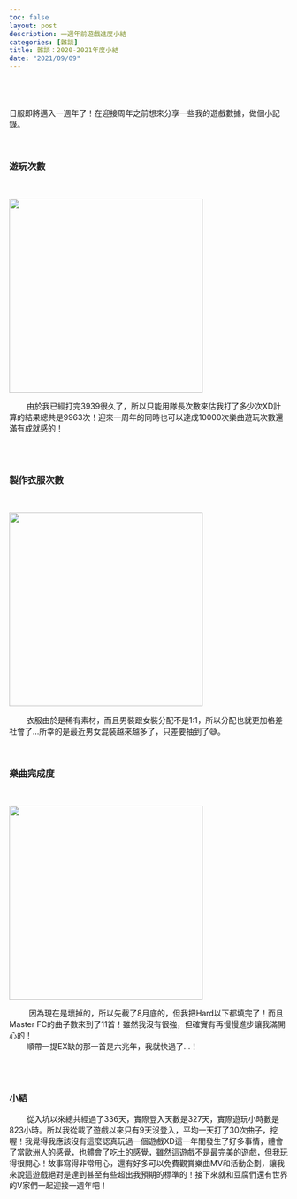 ```yaml
---
toc: false
layout: post
description: 一週年前遊戲進度小結
categories: [雜談]
title: 雜談：2020-2021年度小結
date: "2021/09/09"
---
```


<br><br><br>
日服即將邁入一週年了！在迎接周年之前想來分享一些我的遊戲數據，做個小記錄。

<br>

### 遊玩次數
<br>

<img src="https://lh3.googleusercontent.com/-ykeFPz-r5VM/YTmiNHX-CAI/AAAAAAAAZHQ/fO8Zro_x9EoQGgmbmCwOwlsVJsRU71m0QCLcBGAsYHQ/w320-h235/image.png" width="350" style="display: block;margin-left: auto;margin-left: auto;margin-right: auto;">

&nbsp;&nbsp;&nbsp;&nbsp;&nbsp;&nbsp;&nbsp;&nbsp;由於我已經打完3939很久了，所以只能用隊長次數來估我打了多少次XD計算的結果總共是9963次！迎來一周年的同時也可以達成10000次樂曲遊玩次數還滿有成就感的！


<br><br>

### 製作衣服次數
<br>

<img src="https://lh3.googleusercontent.com/-Py_2DfNnO5s/YTmmMzMCdXI/AAAAAAAAZHY/6hXWeLBGrgEsL9sG152RqQfEJdKgIIqhQCLcBGAsYHQ/image.png" width="350"  style="display: block;margin-left: auto;margin-left: auto;margin-right: auto;">

&nbsp;&nbsp;&nbsp;&nbsp;&nbsp;&nbsp;&nbsp;&nbsp;衣服由於是稀有素材，而且男裝跟女裝分配不是1:1，所以分配也就更加格差社會了...所幸的是最近男女混裝越來越多了，只差要抽到了😅。

<br>

### 樂曲完成度
<br>


<img src="https://lh3.googleusercontent.com/-Fo4VddgDynM/YTmo0bjvNkI/AAAAAAAAZHg/WrIu37wi2REZlxEwXNafMO5Bi_YEo7EjQCLcBGAsYHQ/image.png" width="350"  style="display: block;margin-left: auto;margin-left: auto;margin-right: auto;">


&nbsp;&nbsp;&nbsp;&nbsp;&nbsp;&nbsp;&nbsp;&nbsp; 因為現在是壞掉的，所以先截了8月底的，但我把Hard以下都填完了！而且Master FC的曲子數來到了11首！雖然我沒有很強，但確實有再慢慢進步讓我滿開心的！  
&nbsp;&nbsp;&nbsp;&nbsp;&nbsp;&nbsp;&nbsp;&nbsp;順帶一提EX缺的那一首是六兆年，我就快過了...！
  

<br><br>

### 小結

&nbsp;&nbsp;&nbsp;&nbsp;&nbsp;&nbsp;&nbsp;&nbsp;從入坑以來總共經過了336天，實際登入天數是327天，實際遊玩小時數是823小時。所以我從載了遊戲以來只有9天沒登入，平均一天打了30次曲子，挖喔！我覺得我應該沒有這麼認真玩過一個遊戲XD這一年間發生了好多事情，體會了當歐洲人的感覺，也體會了吃土的感覺，雖然這遊戲不是最完美的遊戲，但我玩得很開心！故事寫得非常用心，還有好多可以免費觀賞樂曲MV和活動企劃，讓我來說這遊戲絕對是達到甚至有些超出我預期的標準的！接下來就和豆腐們還有世界的V家們一起迎接一週年吧！